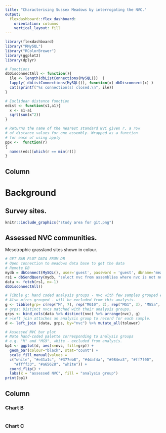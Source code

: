 ```yaml
---
title: "Characterising Sussex Meadows by interrogating the NVC."
output: 
  flexdashboard::flex_dashboard:
    orientation: columns
    vertical_layout: fill
---
```


```r
library(flexdashboard)
library("RMySQL")
library("RColorBrewer")
library(ggplot2)
library(dplyr)

# Functions
dbDisconnectAll <- function(){
  ile <- length(dbListConnections(MySQL())  )
  lapply( dbListConnections(MySQL()), function(x) dbDisconnect(x) )
  cat(sprintf("%s connection(s) closed.\n", ile))
}

# Euclidean distance function
edist <- function(s1,a1){
  x <- s1-a1
  sqrt(sum(x^2))
}

# Returns the name of the nearest standard NVC given r, a row
# of distance values for one assembly. Wrapped as a function 
# for ease of using apply
ppx <-  function(r)
{
  names(eds)[which(r == min(r))]
}

```

Column {data-width=650}
-----------------------------------------------------------------------

# Background
## Survey sites.
```r
knitr::include_graphics("study area for git.png")
```
## Assessed NVC communities. 
Mesotrophic grassland sites shown in colour.

```r
# GET BAR PLOT DATA FROM DB
# Open connection to meadows data base to get the data
# Remote DB
mydb = dbConnect(MySQL(), user='guest', password = 'guest', dbname='meadows', port = 3306, host='sxouse.ddns.net')
rs1 = dbSendQuery(mydb, "select nvc from assemblies where nvc is not null and nvc != major_nvc_community;")
data <- fetch(rs1, n=-1)
dbDisconnectAll()

# Tibble g: hand coded analysis groups - nvc with few samples grouped e.g. MG10.
# Also mires grouped - will be excluded from this analysis.
g <- tibble(grp= c(rep("M", 7), rep("MG10", 2), rep("MG1", 3), "MG5a", "MG5c", "MG6a", "MG6b", rep("MG7", 3), "MG9a"))
# grps: Distinct nvcs matched with their analysis groups.
grps <- bind_cols(data %>% distinct(nvc) %>% arrange(nvc), g)
# >left join attaches an analysis group to record for each sample.
d <- left_join (data, grps, by="nvc") %>% mutate_all(tolower)

# Assessed NVC bar plot
# Note hand-coded palette corresponding to analysis groups 
# e.g. "M" and "MG9", white - excluded from analysis.
bp1 <- ggplot(d, aes(x=nvc, fill=grp)) + 
  geom_bar(colour="black", stat="count") +
  scale_fill_manual(values = 
  c("white", "#e41a1c", "#377eb8", "#4daf4a", "#984ea3", "#ff7f00",
    "#ffff33", "#a65628", "white")) +
  coord_flip() +
  labs(x = "assessed NVC", fill = "analysis group")
print(bp1)


```

Column {data-width=350}
-----------------------------------------------------------------------

### Chart B

```r

```

### Chart C

```r

```

